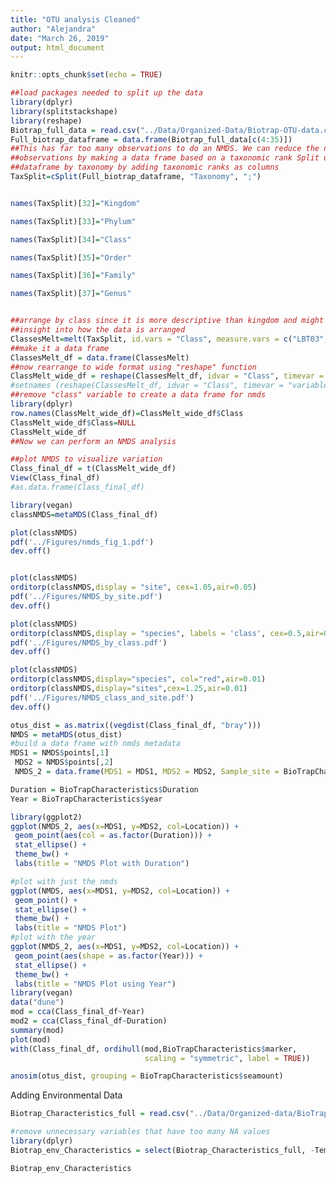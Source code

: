 ```yaml
---
title: "OTU analysis Cleaned"
author: "Alejandra"
date: "March 26, 2019"
output: html_document
---
```


```r
knitr::opts_chunk$set(echo = TRUE)
```

```r
##load packages needed to split up the data
library(dplyr)
library(splitstackshape)
library(reshape)
Biotrap_full_data = read.csv("../Data/Organized-Data/Biotrap-OTU-data.csv")
Full_biotrap_dataframe = data.frame(Biotrap_full_data[c(4:35)])
##This has far too many observations to do an NMDS. We can reduce the number of
##observations by making a data frame based on a taxonomic rank Split up the
##dataframe by taxonomy by adding taxonomic ranks as columns
TaxSplit=cSplit(Full_biotrap_dataframe, "Taxonomy", ";")


names(TaxSplit)[32]="Kingdom"

names(TaxSplit)[33]="Phylum"

names(TaxSplit)[34]="Class"

names(TaxSplit)[35]="Order"

names(TaxSplit)[36]="Family"

names(TaxSplit)[37]="Genus"


##arrange by class since it is more descriptive than kingdom and might give
##insight into how the data is arranged
ClassesMelt=melt(TaxSplit, id.vars = "Class", measure.vars = c("LBT03","LBT04","LBT05","LBT07","LBT08","LBT09","LBT10","LBT89", "LBT90", "LBT91" ,"LBT92" , "LBT93","LBT94", "LBT96","LBT97","LBT98","LBTL10","LBTL7","LBTL9A","AxBT01" , "AxBT03", "AxBT05", "AxBT08", "AxBT10", "AxBT18", "AxBT36", "AxBT38", "AxBT43", "AxBT44", "AxBT47", "AxBT66")) 
##make it a data frame
ClassesMelt_df = data.frame(ClassesMelt)
##now rearrange to wide format using "reshape" function
ClassMelt_wide_df = reshape(ClassesMelt_df, idvar = "Class", timevar = "variable", direction = "wide")
#setnames (reshape(ClassesMelt_df, idvar = "Class", timevar = "variable", direction = "wide"), + c("class",""))
##remove "class" variable to create a data frame for nmds
library(dplyr)
row.names(ClassMelt_wide_df)=ClassMelt_wide_df$Class
ClassMelt_wide_df$Class=NULL
ClassMelt_wide_df
##Now we can perform an NMDS analysis

##plot NMDS to visualize variation
Class_final_df = t(ClassMelt_wide_df) 
View(Class_final_df)
#as.data.frame(Class_final_df)

library(vegan)
classNMDS=metaMDS(Class_final_df)

plot(classNMDS)
pdf('../Figures/nmds_fig_1.pdf')
dev.off()


plot(classNMDS)
orditorp(classNMDS,display = "site", cex=1.05,air=0.05)
pdf('../Figures/NMDS_by_site.pdf')
dev.off()

plot(classNMDS)
orditorp(classNMDS,display = "species", labels = 'class', cex=0.5,air=0.05)
pdf('../Figures/NMDS_by_class.pdf')
dev.off()

plot(classNMDS)
orditorp(classNMDS,display="species", col="red",air=0.01)
orditorp(classNMDS,display="sites",cex=1.25,air=0.01)
pdf('../Figures/NMDS_class_and_site.pdf')
dev.off()

otus_dist = as.matrix((vegdist(Class_final_df, "bray")))
NMDS = metaMDS(otus_dist)
#build a data frame with nmds metadata
MDS1 = NMDS$points[,1]
 MDS2 = NMDS$points[,2]
 NMDS_2 = data.frame(MDS1 = MDS1, MDS2 = MDS2, Sample_site = BioTrapCharacteristics$group, Location = BioTrapCharacteristics$seamount)

Duration = BioTrapCharacteristics$Duration
Year = BioTrapCharacteristics$year

library(ggplot2)
ggplot(NMDS_2, aes(x=MDS1, y=MDS2, col=Location)) +
 geom_point(aes(col = as.factor(Duration))) +
 stat_ellipse() +
 theme_bw() +
 labs(title = "NMDS Plot with Duration")

#plot with just the nmds
ggplot(NMDS, aes(x=MDS1, y=MDS2, col=Location)) +
 geom_point() +
 stat_ellipse() +
 theme_bw() +
 labs(title = "NMDS Plot")
#plot with the year
ggplot(NMDS_2, aes(x=MDS1, y=MDS2, col=Location)) +
 geom_point(aes(shape = as.factor(Year))) +
 stat_ellipse() +
 theme_bw() +
 labs(title = "NMDS Plot using Year")
library(vegan)
data("dune")
mod = cca(Class_final_df~Year)
mod2 = cca(Class_final_df~Duration)
summary(mod)
plot(mod)
with(Class_final_df, ordihull(mod,BioTrapCharacteristics$marker,
                              scaling = "symmetric", label = TRUE))

anosim(otus_dist, grouping = BioTrapCharacteristics$seamount) 

```

Adding Environmental Data
```r
Biotrap_Characteristics_full = read.csv("../Data/Organized-data/BioTrapCharacteristics.csv")

#remove unnecessary variables that have too many NA values
library(dplyr)
Biotrap_env_Characteristics = select(Biotrap_Characteristics_full, -Temperature,-H2S,-pH,-Fe.II.)

Biotrap_env_Characteristics
                                                                        
```


